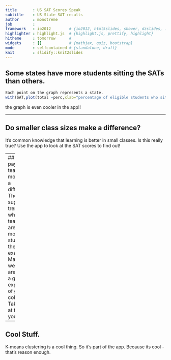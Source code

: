 ```yaml
---
title       : US SAT Scores Speak
subtitle    : US State SAT results 
author      : monotreme
job         : 
framework   : io2012        # {io2012, html5slides, shower, dzslides, ...}
highlighter : highlight.js  # {highlight.js, prettify, highlight}
hitheme     : tomorrow      # 
widgets     : []            # {mathjax, quiz, bootstrap}
mode        : selfcontained # {standalone, draft}
knit        : slidify::knit2slides
---
```


## Some states have more students sitting the SATs than others.

```r
Each point on the graph represents a state.
with(SAT,plot(total ~perc,xlab="percentage of eligible students who sit the SAT exams",ylab="Combined verbal and math SAT score."))
```
the graph is even cooler in the app!!

---

## Do smaller class sizes make a difference?
It's common knowledge that learning is better in small classes.  Is this really true? Use the app to look at the SAT scores to find out!

---
## Does paying teachers more make a difference?
The data suggests a trend that where teachers are paid more, more students sit the SAT exams. Maybe wealthier areas have a greater expectation of going to college.  Take a look at the data yourself! 

---
## Cool Stuff.
K-means clustering is a cool thing.  So it's part of the app.  Because its cool - that's reason enough.



